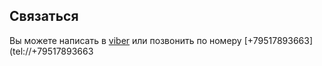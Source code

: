 ## Связаться

Вы можете написать в [viber](viber://add?number=79517893663) или позвонить по номеру [+79517893663](tel://+79517893663
